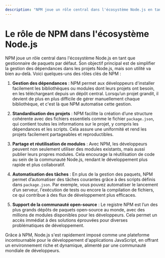 ```yaml
---
description: "NPM joue un rôle central dans l'écosystème Node.js en tant que gestionnaire de paquets par défaut. Son objectif principal est de simplifier la gestion des dépendances dans les projets Node.js, mais son utilité va bien au-delà."
---
```

# Le rôle de NPM dans l'écosystème Node.js

NPM joue un rôle central dans l'écosystème Node.js en tant que gestionnaire de paquets par défaut. Son objectif principal est de simplifier la gestion des dépendances dans les projets Node.js, mais son utilité va bien au-delà. Voici quelques-uns des rôles clés de NPM :

1. **Gestion des dépendances** : NPM permet aux développeurs d'installer facilement les bibliothèques ou modules dont leurs projets ont besoin, en les téléchargeant depuis un dépôt central. Lorsqu’un projet grandit, il devient de plus en plus difficile de gérer manuellement chaque bibliothèque, et c'est là que NPM automatise cette gestion.

2. **Standardisation des projets** : NPM facilite la création d’une structure cohérente avec des fichiers essentiels comme le fichier `package.json`, qui contient toutes les informations sur le projet, y compris les dépendances et les scripts. Cela assure une uniformité et rend les projets facilement partageables et reproductibles.

3. **Partage et réutilisation de modules** : Avec NPM, les développeurs peuvent non seulement utiliser des modules existants, mais aussi publier leurs propres modules. Cela encourage la réutilisation de code au sein de la communauté Node.js, rendant le développement plus rapide et plus collaboratif.

4. **Automatisation des tâches** : En plus de la gestion des paquets, NPM permet d’automatiser des tâches courantes grâce à des scripts définis dans `package.json`. Par exemple, vous pouvez automatiser le lancement d’un serveur, l'exécution de tests ou encore la compilation de fichiers, ce qui contribue à des flux de développement plus efficaces.

5. **Support de la communauté open-source** : Le registre NPM est l’un des plus grands dépôts de paquets open-source au monde, avec des millions de modules disponibles pour les développeurs. Cela permet un accès immédiat à des solutions éprouvées pour diverses problématiques de développement.

Grâce à NPM, Node.js s'est rapidement imposé comme une plateforme incontournable pour le développement d'applications JavaScript, en offrant un environnement riche et dynamique, alimenté par une communauté mondiale de développeurs.